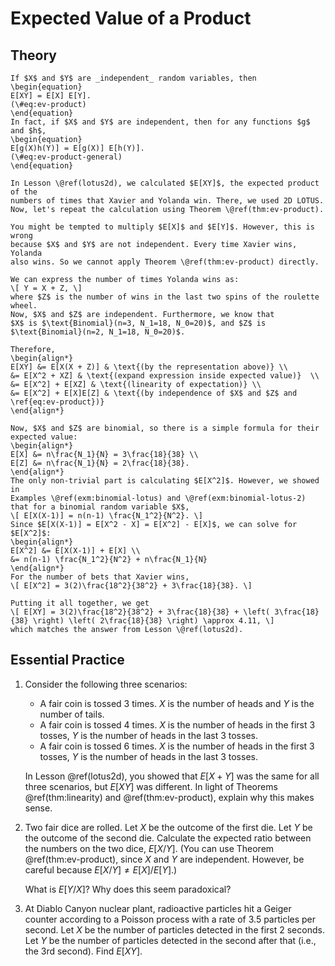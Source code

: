 # Expected Value of a Product {#ev-product}


## Theory {-}

```theorem
If $X$ and $Y$ are _independent_ random variables, then 
\begin{equation}
E[XY] = E[X] E[Y].
(\#eq:ev-product)
\end{equation}
In fact, if $X$ and $Y$ are independent, then for any functions $g$ and $h$,
\begin{equation}
E[g(X)h(Y)] = E[g(X)] E[h(Y)].
(\#eq:ev-product-general)
\end{equation}
```

```example
In Lesson \@ref(lotus2d), we calculated $E[XY]$, the expected product of the 
numbers of times that Xavier and Yolanda win. There, we used 2D LOTUS. 
Now, let's repeat the calculation using Theorem \@ref(thm:ev-product).

You might be tempted to multiply $E[X]$ and $E[Y]$. However, this is wrong 
because $X$ and $Y$ are not independent. Every time Xavier wins, Yolanda 
also wins. So we cannot apply Theorem \@ref(thm:ev-product) directly. 

We can express the number of times Yolanda wins as:
\[ Y = X + Z, \]
where $Z$ is the number of wins in the last two spins of the roulette wheel. 
Now, $X$ and $Z$ are independent. Furthermore, we know that 
$X$ is $\text{Binomial}(n=3, N_1=18, N_0=20)$, and $Z$ is 
$\text{Binomial}(n=2, N_1=18, N_0=20)$.

Therefore, 
\begin{align*}
E[XY] &= E[X(X + Z)] & \text{(by the representation above)} \\
&= E[X^2 + XZ] & \text{(expand expression inside expected value)}  \\
&= E[X^2] + E[XZ] & \text{(linearity of expectation)} \\
&= E[X^2] + E[X]E[Z] & \text{(by independence of $X$ and $Z$ and \ref{eq:ev-product})}
\end{align*}

Now, $X$ and $Z$ are binomial, so there is a simple formula for their expected value:
\begin{align*}
E[X] &= n\frac{N_1}{N} = 3\frac{18}{38} \\
E[Z] &= n\frac{N_1}{N} = 2\frac{18}{38}.
\end{align*}
The only non-trivial part is calculating $E[X^2]$. However, we showed in 
Examples \@ref(exm:binomial-lotus) and \@ref(exm:binomial-lotus-2) that for a binomial random variable $X$, 
\[ E[X(X-1)] = n(n-1) \frac{N_1^2}{N^2}. \]
Since $E[X(X-1)] = E[X^2 - X] = E[X^2] - E[X]$, we can solve for $E[X^2]$:
\begin{align*}
E[X^2] &= E[X(X-1)] + E[X] \\
&= n(n-1) \frac{N_1^2}{N^2} + n\frac{N_1}{N}
\end{align*}
For the number of bets that Xavier wins,
\[ E[X^2] = 3(2)\frac{18^2}{38^2} + 3\frac{18}{38}. \]

Putting it all together, we get 
\[ E[XY] = 3(2)\frac{18^2}{38^2} + 3\frac{18}{38} + \left( 3\frac{18}{38} \right) \left( 2\frac{18}{38} \right) \approx 4.11, \]
which matches the answer from Lesson \@ref(lotus2d).
```

## Essential Practice {-}


1. Consider the following three scenarios:

    - A fair coin is tossed 3 times. $X$ is the number of heads and $Y$ is the number of tails.
    - A fair coin is tossed 4 times. $X$ is the number of heads in the first 3 tosses, $Y$ is the number of heads in the last 3 tosses.
    - A fair coin is tossed 6 times. $X$ is the number of heads in the first 3 tosses, $Y$ is the number of heads in the last 3 tosses.
    
    In Lesson \@ref(lotus2d), you showed that $E[X + Y]$ was the same for all three scenarios, but 
    $E[XY]$ was different. In light of Theorems \@ref(thm:linearity) and \@ref(thm:ev-product), explain why 
    this makes sense.
    
2. Two fair dice are rolled. Let $X$ be the outcome of the first die. Let $Y$ be the outcome of the 
second die. Calculate the expected ratio between the numbers on the two dice, $\displaystyle E[X / Y]$.
(You can use Theorem \@ref(thm:ev-product), since $X$ and $Y$ are independent. However, 
be careful because $E[X / Y] \neq E[X] / E[Y]$.)

    What is $E[Y / X]$? Why does this seem paradoxical?

3. At Diablo Canyon nuclear plant, radioactive particles hit a Geiger counter according to a Poisson process 
with a rate of 3.5 particles per second. Let $X$ be the number of particles detected in the first 2 seconds. 
Let $Y$ be the number of particles detected in the second after that (i.e., the 3rd second). Find $E[XY]$.
